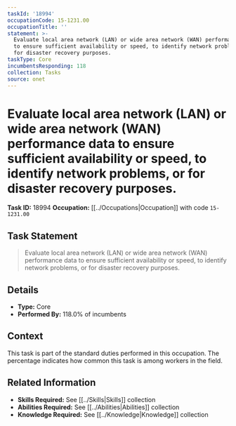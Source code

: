 ```yaml
---
taskId: '18994'
occupationCode: 15-1231.00
occupationTitle: ''
statement: >-
  Evaluate local area network (LAN) or wide area network (WAN) performance data
  to ensure sufficient availability or speed, to identify network problems, or
  for disaster recovery purposes.
taskType: Core
incumbentsResponding: 118
collection: Tasks
source: onet
---
```

# Evaluate local area network (LAN) or wide area network (WAN) performance data to ensure sufficient availability or speed, to identify network problems, or for disaster recovery purposes.

**Task ID:** 18994
**Occupation:** [[../Occupations|Occupation]] with code `15-1231.00`

## Task Statement

> Evaluate local area network (LAN) or wide area network (WAN) performance data to ensure sufficient availability or speed, to identify network problems, or for disaster recovery purposes.

## Details

- **Type:** Core
- **Performed By:** 118.0% of incumbents

## Context

This task is part of the standard duties performed in this occupation. The percentage indicates how common this task is among workers in the field.

## Related Information

- **Skills Required:** See [[../Skills|Skills]] collection
- **Abilities Required:** See [[../Abilities|Abilities]] collection
- **Knowledge Required:** See [[../Knowledge|Knowledge]] collection
